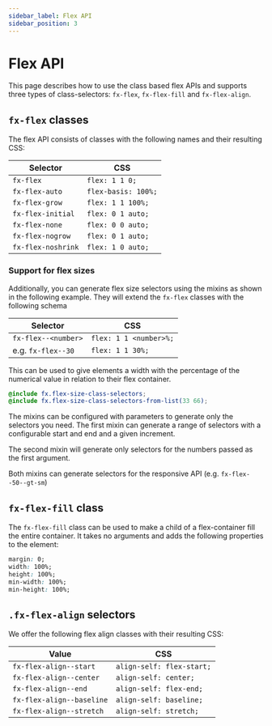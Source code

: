 ```yaml
---
sidebar_label: Flex API
sidebar_position: 3
---
```


# Flex API

This page describes how to use the class based flex APIs and supports three
types of class-selectors: `fx-flex`, `fx-flex-fill` and `fx-flex-align`.

## `fx-flex` classes

The flex API consists of classes with the following names and their resulting CSS:

| Selector           | CSS                 |
|--------------------|---------------------|
| `fx-flex`          | `flex: 1 1 0;`      |
| `fx-flex-auto`     | `flex-basis: 100%;` |
| `fx-flex-grow`     | `flex: 1 1 100%;`   |
| `fx-flex-initial`  | `flex: 0 1 auto;`   |
| `fx-flex-none`     | `flex: 0 0 auto;`   |
| `fx-flex-nogrow`   | `flex: 0 1 auto;`   |
| `fx-flex-noshrink` | `flex: 1 0 auto;`   |

### Support for flex sizes

Additionally, you can generate flex size selectors using the mixins as shown in the following example. They will extend the `fx-flex` classes
with the following schema

| Selector            | CSS                    |
|---------------------|------------------------|
| `fx-flex--<number>` | `flex: 1 1 <number>%;` |
| e.g. `fx-flex--30`  | `flex: 1 1 30%;`       |

This can be used to give elements a width with the percentage of the numerical value in relation to their flex container.

```scss
@include fx.flex-size-class-selectors;
@include fx.flex-size-class-selectors-from-list(33 66);
```

The mixins can be configured with parameters to generate only the selectors you need. The first mixin can generate a range of selectors with a configurable
start and end and a given increment.

The second mixin will generate only selectors for the numbers passed as the first argument.

Both mixins can generate selectors for the responsive API (e.g. `fx-flex--50--gt-sm`)

## `fx-flex-fill` class

The `fx-flex-fill` class can be used to make a child of a flex-container fill the entire container.
It takes no arguments and adds the following properties to the element:

```css
margin: 0;
width: 100%;
height: 100%;
min-width: 100%;
min-height: 100%;
```

## `.fx-flex-align` selectors

We offer the following flex align classes with their resulting CSS:

| Value                     | CSS                       |
|---------------------------|---------------------------|
| `fx-flex-align--start`    | `align-self: flex-start;` |
| `fx-flex-align--center`   | `align-self: center;`     |
| `fx-flex-align--end`      | `align-self: flex-end;`   |
| `fx-flex-align--baseline` | `align-self: baseline;`   |
| `fx-flex-align--stretch`  | `align-self: stretch;`    |